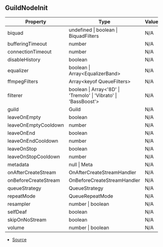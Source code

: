 ## GuildNodeInit


| Property | Type | Value | Description |
| ----------- | ----------- | ----------- | ----------- |
| biquad | undefined \| boolean \| BiquadFilters | N/A | - |
| bufferingTimeout | number | N/A | - |
| connectionTimeout | number | N/A | - |
| disableHistory | boolean | N/A | - |
| equalizer | boolean \| Array\<EqualizerBand> | N/A | - |
| ffmpegFilters | Array\<keyof QueueFilters> | N/A | - |
| filterer | boolean \| Array\<'8D' \| 'Tremolo' \| 'Vibrato' \| 'BassBoost'> | N/A | - |
| guild | Guild | N/A | - |
| leaveOnEmpty | boolean | N/A | - |
| leaveOnEmptyCooldown | number | N/A | - |
| leaveOnEnd | boolean | N/A | - |
| leaveOnEndCooldown | number | N/A | - |
| leaveOnStop | boolean | N/A | - |
| leaveOnStopCooldown | number | N/A | - |
| metadata | null \| Meta | N/A | - |
| onAfterCreateStream | OnAfterCreateStreamHandler | N/A | - |
| onBeforeCreateStream | OnBeforeCreateStreamHandler | N/A | - |
| queueStrategy | QueueStrategy | N/A | - |
| repeatMode | QueueRepeatMode | N/A | - |
| resampler | number \| boolean | N/A | - |
| selfDeaf | boolean | N/A | - |
| skipOnNoStream | boolean | N/A | - |
| volume | number \| boolean | N/A | - |


- [Source](https://github.com/Androz2091/discord-player/blob/a2c576b/packages/discord-player/src/Structures/GuildQueue.ts#L19)
